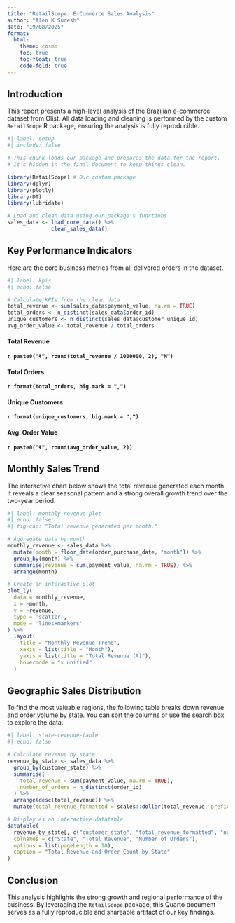 ```yaml
---
title: "RetailScope: E-Commerce Sales Analysis"
author: "Alen K Suresh"
date: "19/08/2025"
format: 
  html:
    theme: cosmo
    toc: true
    toc-float: true
    code-fold: true
---
```


## Introduction

This report presents a high-level analysis of the Brazilian e-commerce dataset from Olist. All data loading and cleaning is performed by the custom `RetailScope` R package, ensuring the analysis is fully reproducible.

```r
#| label: setup
#| include: false

# This chunk loads our package and prepares the data for the report.
# It's hidden in the final document to keep things clean.

library(RetailScope) # Our custom package
library(dplyr)
library(plotly)
library(DT)
library(lubridate)

# Load and clean data using our package's functions
sales_data <- load_core_data() %>% 
              clean_sales_data()
```

## Key Performance Indicators

Here are the core business metrics from all delivered orders in the dataset.

```r
#| label: kpis
#| echo: false

# Calculate KPIs from the clean data
total_revenue <- sum(sales_data$payment_value, na.rm = TRUE)
total_orders <- n_distinct(sales_data$order_id)
unique_customers <- n_distinct(sales_data$customer_unique_id)
avg_order_value <- total_revenue / total_orders
```

::: {.panel-tabset}

#### Total Revenue
**`r paste0("₹", round(total_revenue / 1000000, 2), "M")`**

#### Total Orders
**`r format(total_orders, big.mark = ",")`**

#### Unique Customers
**`r format(unique_customers, big.mark = ",")`**

#### Avg. Order Value
**`r paste0("₹", round(avg_order_value, 2))`**

:::

## Monthly Sales Trend

The interactive chart below shows the total revenue generated each month. It reveals a clear seasonal pattern and a strong overall growth trend over the two-year period.

```r
#| label: monthly-revenue-plot
#| echo: false
#| fig-cap: "Total revenue generated per month."

# Aggregate data by month
monthly_revenue <- sales_data %>%
  mutate(month = floor_date(order_purchase_date, "month")) %>%
  group_by(month) %>%
  summarise(revenue = sum(payment_value, na.rm = TRUE)) %>%
  arrange(month)

# Create an interactive plot
plot_ly(
  data = monthly_revenue,
  x = ~month,
  y = ~revenue,
  type = 'scatter',
  mode = 'lines+markers'
) %>%
  layout(
    title = "Monthly Revenue Trend",
    xaxis = list(title = "Month"),
    yaxis = list(title = "Total Revenue (₹)"),
    hovermode = "x unified"
  )
```

## Geographic Sales Distribution

To find the most valuable regions, the following table breaks down revenue and order volume by state. You can sort the columns or use the search box to explore the data.

```r
#| label: state-revenue-table
#| echo: false

# Calculate revenue by state
revenue_by_state <- sales_data %>%
  group_by(customer_state) %>%
  summarise(
    total_revenue = sum(payment_value, na.rm = TRUE),
    number_of_orders = n_distinct(order_id)
  ) %>%
  arrange(desc(total_revenue)) %>%
  mutate(total_revenue_formatted = scales::dollar(total_revenue, prefix = "₹"))

# Display as an interactive datatable
datatable(
  revenue_by_state[, c("customer_state", "total_revenue_formatted", "number_of_orders")],
  colnames = c("State", "Total Revenue", "Number of Orders"),
  options = list(pageLength = 10),
  caption = "Total Revenue and Order Count by State"
)
```

## Conclusion

This analysis highlights the strong growth and regional performance of the business. By leveraging the `RetailScope` package, this Quarto document serves as a fully reproducible and shareable artifact of our key findings.
